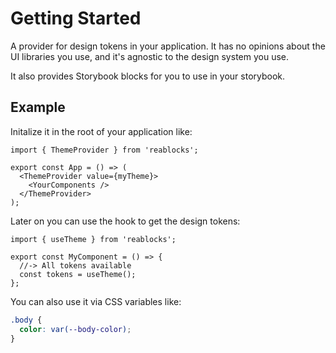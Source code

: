 
<Meta title="Docs/Theme/Getting Started" />

# Getting Started
A provider for design tokens in your application. It has no opinions about
the UI libraries you use, and it's agnostic to the design system you use.

It also provides Storybook blocks for you to use in your storybook.

## Example

Initalize it in the root of your application like:

```tsx
import { ThemeProvider } from 'reablocks';

export const App = () => (
  <ThemeProvider value={myTheme}>
    <YourComponents />
  </ThemeProvider>
);
```

Later on you can use the hook to get the design tokens:

```tsx
import { useTheme } from 'reablocks';

export const MyComponent = () => {
  //-> All tokens available
  const tokens = useTheme();
};
```

You can also use it via CSS variables like:

```css
.body {
  color: var(--body-color);
}
```
